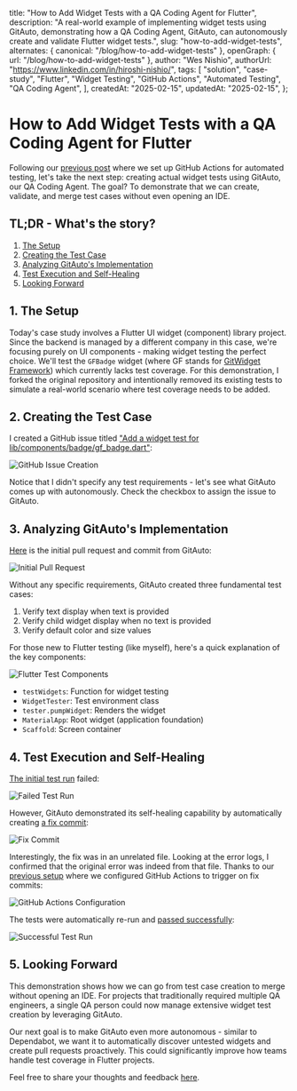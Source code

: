   title: "How to Add Widget Tests with a QA Coding Agent for Flutter",
  description:
    "A real-world example of implementing widget tests using GitAuto, demonstrating how a QA Coding Agent, GitAuto, can autonomously create and validate Flutter widget tests.",
  slug: "how-to-add-widget-tests",
  alternates: { canonical: "/blog/how-to-add-widget-tests" },
  openGraph: { url: "/blog/how-to-add-widget-tests" },
  author: "Wes Nishio",
  authorUrl: "https://www.linkedin.com/in/hiroshi-nishio/",
  tags: [
    "solution",
    "case-study",
    "Flutter",
    "Widget Testing",
    "GitHub Actions",
    "Automated Testing",
    "QA Coding Agent",
  ],
  createdAt: "2025-02-15",
  updatedAt: "2025-02-15",
};

# How to Add Widget Tests with a QA Coding Agent for Flutter

Following our [previous post](/blog/how-to-set-up-automated-test-with-github-actions) where we set up GitHub Actions for automated testing, let's take the next step: creating actual widget tests using GitAuto, our QA Coding Agent. The goal? To demonstrate that we can create, validate, and merge test cases without even opening an IDE.

## TL;DR - What's the story?

1. [The Setup](#1-the-setup)
2. [Creating the Test Case](#2-creating-the-test-case)
3. [Analyzing GitAuto's Implementation](#3-analyzing-gitautos-implementation)
4. [Test Execution and Self-Healing](#4-test-execution-and-self-healing)
5. [Looking Forward](#5-looking-forward)

## 1. The Setup

Today's case study involves a Flutter UI widget (component) library project. Since the backend is managed by a different company in this case, we're focusing purely on UI components - making widget testing the perfect choice. We'll test the `GFBadge` widget (where GF stands for [GitWidget Framework](https://www.getwidget.dev/)) which currently lacks test coverage. For this demonstration, I forked the original repository and intentionally removed its existing tests to simulate a real-world scenario where test coverage needs to be added.

## 2. Creating the Test Case

I created a GitHub issue titled ["Add a widget test for lib/components/badge/gf_badge.dart"](https://github.com/gitautoai/sample-flutter-getwidget/issues/7):

![GitHub Issue Creation](/blog/how-to-add-widget-tests/step2.png)

Notice that I didn't specify any test requirements - let's see what GitAuto comes up with autonomously. Check the checkbox to assign the issue to GitAuto.

## 3. Analyzing GitAuto's Implementation

[Here](https://github.com/gitautoai/sample-flutter-getwidget/pull/10/commits/8b1bc15e0a10d2122e09287272fd574f4d570db6) is the initial pull request and commit from GitAuto:

![Initial Pull Request](/blog/how-to-add-widget-tests/step3-1.png)

Without any specific requirements, GitAuto created three fundamental test cases:

1. Verify text display when text is provided
2. Verify child widget display when no text is provided
3. Verify default color and size values

For those new to Flutter testing (like myself), here's a quick explanation of the key components:

![Flutter Test Components](/blog/how-to-add-widget-tests/step3-2.png)

- `testWidgets`: Function for widget testing
- `WidgetTester`: Test environment class
- `tester.pumpWidget`: Renders the widget
- `MaterialApp`: Root widget (application foundation)
- `Scaffold`: Screen container

## 4. Test Execution and Self-Healing

[The initial test run](https://github.com/gitautoai/sample-flutter-getwidget/actions/runs/13336680469/job/37253368952) failed:

![Failed Test Run](/blog/how-to-add-widget-tests/step4-1.png)

However, GitAuto demonstrated its self-healing capability by automatically creating [a fix commit](https://github.com/gitautoai/sample-flutter-getwidget/pull/10/commits/c2c2a6efe37e451405253844464d8c42a595137e):

![Fix Commit](/blog/how-to-add-widget-tests/step4-2.png)

Interestingly, the fix was in an unrelated file. Looking at the error logs, I confirmed that the original error was indeed from that file. Thanks to our [previous setup](/blog/how-to-set-up-automated-test-with-github-actions) where we configured GitHub Actions to trigger on fix commits:

![GitHub Actions Configuration](/blog/how-to-set-up-automated-test-with-github-actions/step4-1.png)

The tests were automatically re-run and [passed successfully](https://github.com/gitautoai/sample-flutter-getwidget/actions/runs/13336708219/job/37253454679):

![Successful Test Run](/blog/how-to-add-widget-tests/step4-4.png)

## 5. Looking Forward

This demonstration shows how we can go from test case creation to merge without opening an IDE. For projects that traditionally required multiple QA engineers, a single QA person could now manage extensive widget test creation by leveraging GitAuto.

Our next goal is to make GitAuto even more autonomous - similar to Dependabot, we want it to automatically discover untested widgets and create pull requests proactively. This could significantly improve how teams handle test coverage in Flutter projects.

Feel free to share your thoughts and feedback [here](/contact).
